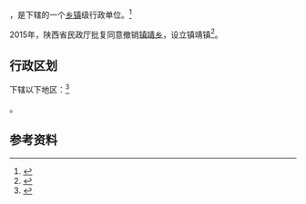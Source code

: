 {{中国乡级行政区|61/08/24/212/000}}

'''{{PAGENAMEBASE}}'''，是{{PRC admin/fullname|61/08/24/212/000|3}}下辖的一个[[乡镇|乡镇]]级行政单位。<ref>{{PRC admin/ref sgc|{{PRC admin/parent|61/08/24/212/000}}}}</ref>

2015年，陕西省民政厅批复同意撤销[[镇靖乡|镇靖乡]]，设立镇靖镇<ref>{{Cite web |url=http://shaanxi.mca.gov.cn/article/mzyw1/201507/20150700841888.shtml |title=陕西省民政厅关于陕西省乡镇行政区划调整的公告 |access-date=2017-09-14 |archive-url=https://web.archive.org/web/20170914220400/http://shaanxi.mca.gov.cn/article/mzyw1/201507/20150700841888.shtml |archive-date=2017-09-14 |dead-url=yes }}</ref>。

== 行政区划 ==

{{PAGENAMEBASE}}下辖以下地区：<ref>{{PRC admin/ref sgc|61/08/24/212/000}}</ref>

{{PRC admin/children|61/08/24/212/000}}。

== 参考资料 ==

{{reflist}}

{{行政区划小作品}}
{{PRC admin/navcat|61/08/24/212/000}}